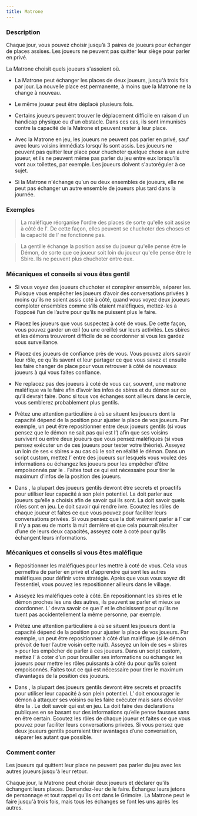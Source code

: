```yaml
---
title: Matrone
---
```



<Role MATRONE header />

### Description

Chaque jour, vous pouvez choisir jusqu’à 3 paires de joueurs pour échanger de places assises. Les joueurs ne peuvent pas quitter leur siège pour parler en privé.

La Matrone choisit quels joueurs s'assoient où. 

-   La Matrone peut échanger les places de deux joueurs, jusqu'à trois fois par jour. La nouvelle place est permanente, à moins que la Matrone ne la change à nouveau. 

-   Le même joueur peut être déplacé plusieurs fois. 

-   Certains joueurs peuvent trouver le déplacement difficile en raison d'un handicap physique ou d'un obstacle. Dans ces cas, ils sont immunisés contre la capacité de la Matrone et peuvent rester à leur place. 

-   Avec la Matrone en jeu, les joueurs ne peuvent pas parler en privé, sauf avec leurs voisins immédiats lorsqu'ils sont assis. Les joueurs ne peuvent pas quitter leur place pour chuchoter quelque chose à un autre joueur, et ils ne peuvent même pas parler du jeu entre eux lorsqu'ils vont aux toilettes, par exemple. Les joueurs doivent s'autoréguler à ce sujet. 

-   Si la Matrone n'échange qu'un ou deux ensembles de joueurs, elle ne peut pas échanger un autre ensemble de joueurs plus tard dans la journée. 

### Exemples

> La <Role MATRONE /> maléfique réorganise l'ordre des places de sorte qu'elle soit assise à côté de l'<Role HERBORISTE />. De cette façon, elles peuvent se chuchoter des choses et la capacité de l'<Role HERBORISTE /> ne fonctionne pas. 

> La <Role MATRONE /> gentille échange la position assise du joueur qu'elle pense être le Démon, de sorte que ce joueur soit loin du joueur qu'elle pense être le Sbire. Ils ne peuvent plus chuchoter entre eux.

### Mécaniques et conseils si vous êtes gentil

- Si vous voyez des joueurs chuchoter et conspirer ensemble, séparer les. Puisque vous empêcher les joueurs d’avoir des conversations privées à moins qu’ils ne soient assis coté à côté, quand vous voyez deux joueurs comploter ensembles comme s’ils étaient maléfiques, mettez-les à l’opposé l’un de l’autre pour qu’ils ne puissent plus le faire. 

- Placez les joueurs que vous suspectez à coté de vous. De cette façon, vous pouvez garder un œil (ou une oreille) sur leurs activités. Les sbires et les démons trouveront difficile de se coordonner si vous les gardez sous surveillance.

- Placez des joueurs de confiance près de vous. Vous pouvez alors savoir leur rôle, ce qu’ils savent et leur partager ce que vous savez et ensuite les faire changer de place pour vous retrouver à côté de nouveaux joueurs à qui vous faites confiance.

- Ne replacez pas des joueurs à coté de vous car, souvent, une matrone maléfique va le faire afin d’avoir les infos de sbires et du démon sur ce qu’il devrait faire. Donc si tous vos échanges sont ailleurs dans le cercle, vous semblerez probablement plus gentils.

- Prêtez une attention particulière à où se situent les joueurs dont la capacité dépend de la position pour ajuster la place de vos joueurs. Par exemple, un <Role HERBORISTE /> peut être repositionner entre deux joueurs gentils (si vous pensez que le démon ne sait pas qui est l’<Role HERBORISTE />) afin que ses voisins survivent ou entre deux joueurs que vous pensez maléfiques (si vous pensez exécuter un de ces joueurs pour tester votre théorie). Asseyez un <Role LUNATIQUEE /> loin de ses « sbires » au cas où le <Role LUNATIQUE /> soit en réalité le démon. Dans un script custom, mettez l’<Role EMPATHIQUE /> entre des joueurs sur lesquels vous voulez des informations ou échangez les joueurs pour les empêcher d’être empoisonnés par le <Role NO_DASHII />. Faites tout ce qui est nécessaire pour tirer le maximum d’infos de la position des joueurs.

- Dans <Module BAD_MOON_RISING />, la plupart des joueurs gentils devront être secrets et proactifs pour utiliser leur capacité à son plein potentiel. La <Role FEMME_DE_CHAMBRE /> doit parler aux joueurs qu’elle a choisis afin de savoir qui ils sont. La <Role COURTISANE /> doit savoir quels rôles sont en jeu. Le <Role MARIN /> doit savoir qui rendre ivre. Ecoutez les rôles de chaque joueur et faites ce que vous pouvez pour faciliter leurs conversations privées. Si vous pensez que la <Role BRUTE /> doit vraiment parler à l’<Role EXORCISTE /> car il n’y a pas eu de morts là nuit dernière et que cela pourrait résulter d’une de leurs deux capacités, asseyez cote à coté pour qu’ils échangent leurs informations. 

### Mécaniques et conseils si vous êtes maléfique

- Repositionner les maléfiques pour les mettre à coté de vous. Cela vous permettra de parler en privé et d’apprendre qui sont les autres maléfiques pour définir votre stratégie. Après que vous vous soyez dit l’essentiel, vous pouvez les repositionner ailleurs dans le village.

- Asseyez les maléfiques cote à côté. En repositionnant les sbires et le démon proches les uns des autres, ils peuvent se parler et mieux se coordonner. L’<Role ASSASSIN /> devra savoir ce que l’<Role AVOCAT_DU_DIABLE /> et le <Role PO /> choisissent pour qu’ils ne tuent pas accidentellement la même personne, par exemple.

- Prêtez une attention particulière à où se situent les joueurs dont la capacité dépend de la position pour ajuster la place de vos joueurs. Par exemple, un <Role HERBORISTE /> peut être repositionner à côté d’un maléfique (si le démon prévoit de tuer l’autre voisin cette nuit). Asseyez un <Role LUNATIQUE /> loin de ses « sbires » pour les empêcher de parler à ces joueurs. Dans un script custom, mettez l’<Role EMPATHIQUE /> à coter d’un <Role RECLUS /> pour brouiller ses informations ou échangez les joueurs pour mettre les rôles puissants à côté du <Role NO_DASHII /> pour qu’ils soient empoisonnés. Faites tout ce qui est nécessaire pour tirer le maximum d’avantages de la position des joueurs.

- Dans <Module BAD_MOON_RISING />, la plupart des joueurs gentils devront être secrets et proactifs pour utiliser leur capacité à son plein potentiel. L’<Role HERBORISTE /> doit encourager le démon à attaquer ses voisins ou les faire exécuter mais sans dévoiler être la <Role FEMME_DE_CHAMBRE />. Le <Role PARIEUR /> doit savoir qui est en jeu. La <Role COMMERE /> doit faire des déclarations publiques en se basant sur des informations qu’elle pense fausses sans en être certain. Ecoutez les rôles de chaque joueur et faites ce que vous pouvez pour faciliter leurs conversations privées. Si vous pensez que deux joueurs gentils pourraient tirer avantages d’une conversation, séparer les autant que possible.

### Comment conter

Les joueurs qui quittent leur place ne peuvent pas parler du jeu avec les autres joueurs jusqu'à leur retour. 

Chaque jour, la Matrone peut choisir deux joueurs et déclarer qu'ils échangent leurs places. Demandez-leur de le faire. Échangez leurs jetons de personnage et tout rappel qu'ils ont dans le Grimoire. La Matrone peut le faire jusqu'à trois fois, mais tous les échanges se font les uns après les autres.